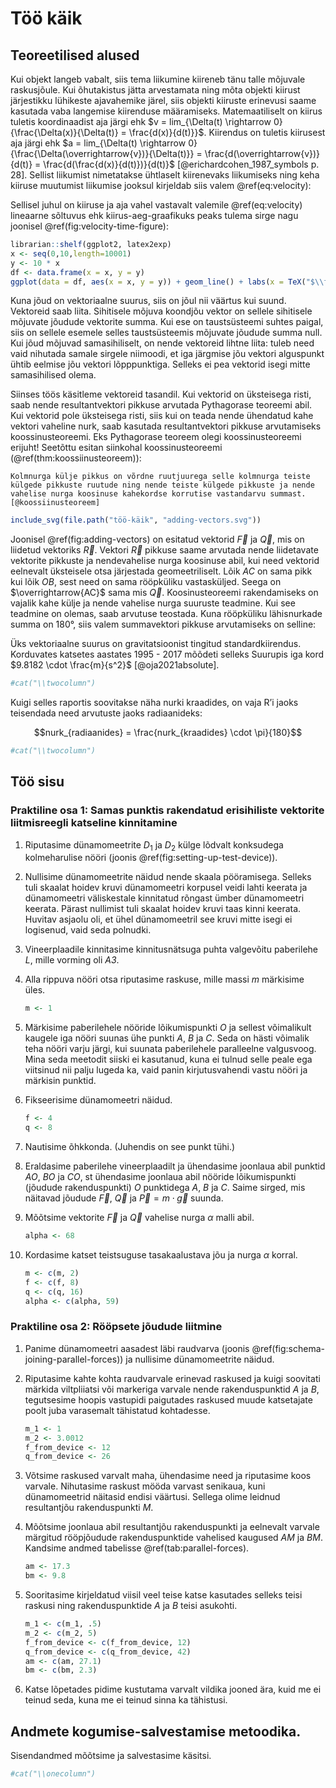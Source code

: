 # Töö käik

## Teoreetilised alused

Kui objekt langeb vabalt, siis tema liikumine kiireneb tänu talle mõjuvale raskusjõule. Kui õhutakistus jätta arvestamata ning mõta objekti kiirust järjestikku lühikeste ajavahemike järel, siis objekti kiiruste erinevusi saame kasutada vaba langemise kiirenduse määramiseks. Matemaatiliselt on kiirus tuletis koordinaadist aja järgi ehk $v = lim_{\Delta(t) \rightarrow 0}{\frac{\Delta(x)}{\Delta(t)} = \frac{d(x)}{d(t)}}$. Kiirendus on tuletis kiirusest aja järgi ehk $a = lim_{\Delta(t) \rightarrow 0}{\frac{\Delta(\overrightarrow{v})}{\Delta(t)}} = \frac{d(\overrightarrow{v})}{d(t)} = \frac{d(\frac{d(x)}{d(t)})}{d(t)}$ [@erichardcohen_1987_symbols p. 28]. Sellist liikumist nimetatakse ühtlaselt kiirenevaks liikumiseks ning keha kiiruse muutumist liikumise jooksul kirjeldab siis valem \@ref(eq:velocity):

```{=tex}
\begin{align}
\overrightarrow{v} = \overrightarrow{v_0} + \overrightarrow{a} \times t.
(\#eq:velocity)
\end{align}
```

Sellisel juhul on kiiruse ja aja vahel vastavalt valemile \@ref(eq:velocity) lineaarne sõltuvus ehk kiirus-aeg-graafikuks peaks tulema sirge nagu joonisel \@ref(fig:velocity-time-figure):

```{=tex}
\begin{figure}
```

```r
librarian::shelf(ggplot2, latex2exp)
x <- seq(0,10,length=10001)
y <- 10 * x
df <- data.frame(x = x, y = y)
ggplot(data = df, aes(x = x, y = y)) + geom_line() + labs(x = TeX("$\\frac{t}{s}$"), y = TeX("$\\frac{v}{\\frac{m}{s}}$"))
```

```{=tex}
      \caption{Kiirus-aeg-graafik ($v$ ja $t$) ühtlaselt kiireneva liikumise puhul, kui algkiirus $v_0 := 0$} \label{fig:velocity-time-figure}
\end{figure}
```

























Kuna jõud on vektoriaalne suurus, siis on jõul nii väärtus kui suund.
Vektoreid saab liita. Sihitisele mõjuva koondjõu vektor on sellele
sihitisele mõjuvate jõudude vektorite summa. Kui ese on taustsüsteemi
suhtes paigal, siis on sellele esemele selles taustsüsteemis mõjuvate
jõudude summa null. Kui jõud mõjuvad samasihiliselt, on nende vektoreid
lihtne liita: tuleb need vaid nihutada samale sirgele niimoodi, et iga
järgmise jõu vektori alguspunkt ühtib eelmise jõu vektori lõpppunktiga.
Selleks ei pea vektorid isegi mitte samasihilised olema.

Siinses töös käsitleme vektoreid tasandil. Kui vektorid on üksteisega
risti, saab nende resultantvektori pikkuse arvutada Pythagorase teoreemi
abil. Kui vektorid pole üksteisega risti, siis kui on teada nende
ühendatud kahe vektori vaheline nurk, saab kasutada resultantvektori
pikkuse arvutamiseks koossinusteoreemi. Eks Pythagorase teoreem olegi
koossinusteoreemi erijuht! Seetõttu esitan siinkohal koossinusteoreemi
(\@ref(thm:koossiinusteoreem)):

```theorem
Kolmnurga külje pikkus on võrdne ruutjuurega selle kolmnurga teiste külgede pikkuste ruutude ning nende teiste külgede pikkuste ja nende vahelise nurga koosinuse kahekordse korrutise vastandarvu summast. [@koossiinusteoreem]
```

```r
include_svg(file.path("töö-käik", "adding-vectors.svg"))
```

Joonisel \@ref(fig:adding-vectors) on esitatud vektorid
$\overrightarrow{F}$ ja $\overrightarrow{Q}$, mis on liidetud vektoriks
$\overrightarrow{R}$. Vektori $\overrightarrow{R}$ pikkuse saame
arvutada nende liidetavate vektorite pikkuste ja nendevahelise nurga
koosinuse abil, kui need vektorid eelnevalt üksteisele otsa järjestada
geomeetriliselt. Lõik *AC* on sama pikk kui lõik *OB*, sest need on sama
rööpküliku vastasküljed. Seega on $\overrightarrow{AC}$ sama mis
$\overrightarrow{Q}$. Koosinusteoreemi rakendamiseks on vajalik kahe
külje ja nende vahelise nurga suuruste teadmine. Kui see teadmine on
olemas, saab arvutuse teostada. Kuna rööpküliku lähisnurkade summa on
180°, siis valem summavektori pikkuse arvutamiseks on selline:

```{=tex}
\begin{flalign}
|\overrightarrow{R}| & = \sqrt{|\overrightarrow{F}|^2 + |\overrightarrow{Q}|^2 - 2 \cdot |\overrightarrow{F}|^2 \cdot |\overrightarrow{Q}|^2 \cdot cos(180° - \alpha)} &\\
& = \sqrt{|\overrightarrow{F}|^2 + |\overrightarrow{Q}|^2 + 2 \cdot |\overrightarrow{F}|^2 \cdot |\overrightarrow{Q}|^2 \cdot cos(\alpha)}
(\#eq:cosine-theorem)
\end{flalign}
```
Üks vektoriaalne suurus on gravitatsioonist tingitud standardkiirendus.
Korduvates katsetes aastates 1995 - 2017 mõõdeti selleks Suurupis iga
kord $9.8182 \cdot \frac{m}{s^2}$ [@oja2021absolute].

```r
#cat("\\twocolumn")
```

Kuigi selles raportis soovitakse näha nurki kraadides, on vaja R'i jaoks
teisendada need arvutuste jaoks radiaanideks:

$$nurk_{radiaanides} = \frac{nurk_{kraadides} \cdot \pi}{180}$$

```r
#cat("\\twocolumn")
```

## Töö sisu

### Praktiline osa 1: Samas punktis rakendatud erisihiliste vektorite liitmisreegli katseline kinnitamine

1.  Riputasime dünamomeetrite $D_1$ ja $D_2$ külge lõdvalt konksudega
    kolmeharulise nööri (joonis \@ref(fig:setting-up-test-device)).

2.  Nullisime dünamomeetrite näidud nende skaala pööramisega. Selleks
    tuli skaalat hoidev kruvi dünamomeetri korpusel veidi lahti keerata
    ja dünamomeetri väliskestale kinnitatud rõngast ümber dünamomeetri
    keerata. Pärast nullimist tuli skaalat hoidev kruvi taas kinni
    keerata. Huvitav asjaolu oli, et ühel dünamomeetril see kruvi mitte
    isegi ei logisenud, vaid seda polnudki.

3.  Vineerplaadile kinnitasime kinnitusnätsuga puhta valgevõitu
    paberilehe *L*, mille vorming oli *A3*.

4.  Alla rippuva nööri otsa riputasime raskuse, mille massi *m*
    märkisime üles.

    ```r
    m <- 1
    ```

5.  Märkisime paberilehele nööride lõikumispunkti *O* ja sellest
    võimalikult kaugele iga nööri suunas ühe punkti *A*, *B* ja *C*.
    Seda on hästi võimalik teha nööri varju järgi, kui suunata
    paberilehele paralleelne valgusvoog. Mina seda meetodit siiski ei
    kasutanud, kuna ei tulnud selle peale ega viitsinud nii palju lugeda
    ka, vaid panin kirjutusvahendi vastu nööri ja märkisin punktid.

6.  Fikseerisime dünamomeetri näidud.

    ```r
    f <- 4
    q <- 8
    ```

7.  Nautisime õhkkonda. (Juhendis on see punkt tühi.)

8.  Eraldasime paberilehe vineerplaadilt ja ühendasime joonlaua abil
    punktid *AO*, *BO* ja *CO*, st ühendasime joonlaua abil nööride
    lõikumispunkti (jõudude rakenduspunkti) *O* punktidega *A*, *B* ja
    *C*. Saime sirged, mis näitavad jõudude $\overrightarrow{F}$,
    $\overrightarrow{Q}$ ja
    $\overrightarrow{P} = m \cdot \overrightarrow{g}$ suunda.

9.  Mõõtsime vektorite $\overrightarrow{F}$ ja $\overrightarrow{Q}$
    vahelise nurga $\alpha$ malli abil.

    ```r
    alpha <- 68
    ```

10. Kordasime katset teistsuguse tasakaalustava jõu ja nurga $\alpha$
    korral.

    ```r
    m <- c(m, 2)
    f <- c(f, 8)
    q <- c(q, 16)
    alpha <- c(alpha, 59)
    ```

### Praktiline osa 2: Rööpsete jõudude liitmine

1.  Panime dünamomeetri aasadest läbi raudvarva (joonis
    \@ref(fig:schema-joining-parallel-forces)) ja nullisime
    dünamomeetrite näidud.

2.  Riputasime kahte kohta raudvarvale erinevad raskused ja kuigi
    soovitati märkida viltpliiatsi või markeriga varvale nende
    rakenduspunktid *A* ja *B*, tegutsesime hoopis vastupidi paigutades
    raskused muude katsetajate poolt juba varasemalt tähistatud
    kohtadesse.

    ```r
    m_1 <- 1
    m_2 <- 3.0012
    f_from_device <- 12
    q_from_device <- 26
    ```

3.  Võtsime raskused varvalt maha, ühendasime need ja riputasime koos
    varvale. Nihutasime raskust mööda varvast senikaua, kuni
    dünamomeetrid näitasid endisi väärtusi. Sellega olime leidnud
    resultantjõu rakenduspunkti *M*.

4.  Mõõtsime joonlaua abil resultantjõu rakenduspunkti ja eelnevalt
    varvale märgitud rööpjõudude rakenduspunktide vahelised kaugused
    *AM* ja *BM*. Kandsime andmed tabelisse \@ref(tab:parallel-forces).

    ```r
    am <- 17.3
    bm <- 9.8
    ```

5.  Sooritasime kirjeldatud viisil veel teise katse kasutades selleks
    teisi raskusi ning rakenduspunktide *A* ja *B* teisi asukohti.

    ```r
    m_1 <- c(m_1, .5)
    m_2 <- c(m_2, 5)
    f_from_device <- c(f_from_device, 12)
    q_from_device <- c(q_from_device, 42)
    am <- c(am, 27.1)
    bm <- c(bm, 2.3)
    ```

6.  Katse lõpetades pidime kustutama varvalt vildika jooned ära, kuid me
    ei teinud seda, kuna me ei teinud sinna ka tähistusi.

## Andmete kogumise-salvestamise metoodika.

Sisendandmed mõõtsime ja salvestasime käsitsi.

```r
#cat("\\onecolumn")
```
